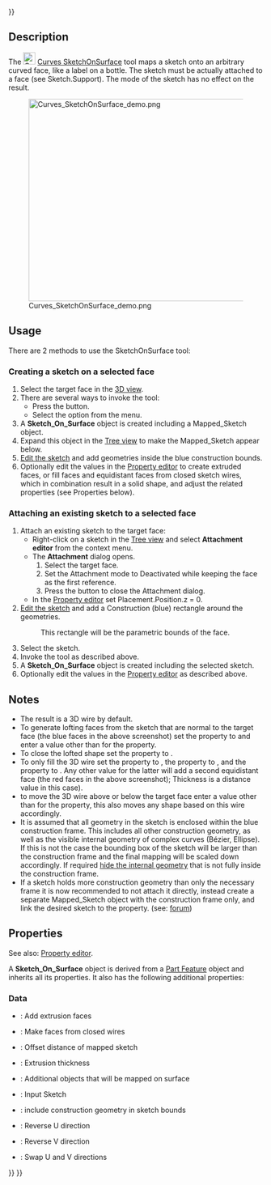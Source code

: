 <languages/>
{{UnfinishedDocu{{#translation:}}}}

{{Docnav
|[[Curves_IsoCurve|IsoCurve]]
|[[Curves_Sweep2Rails|Sweep2Rails]]
|[[Curves_Workbench|Curves]]
|IconL=Curves_IsoCurve.svg
|IconR=Curves_Sweep2Rails.svg
|IconC=Curves_workbench_icon.svg
}}

{{GuiCommand
|Name=Curves SketchOnSurface
|MenuLocation=Surfaces → Sketch on Surface
|Workbenches=[[Curves_Workbench|Curves]]
}}

==Description==

The [[Image:Curves_SketchOnSurface.svg|24px]] [[Curves_SketchOnSurface|Curves SketchOnSurface]] tool maps a sketch onto an arbitrary curved face, like a label on a bottle. The sketch must be actually attached to a face (see Sketch.Support). The {{incode|Map}} mode of the sketch has no effect on the result.

[[File:Curves_SketchOnSurface_demo.png|600x400px]]

{{Caption|Above: shows the {{incode|Sketch_On_Surface}} object applied to the cylinder face (left) and the source sketch in edit mode (right)}}

==Usage==

There are 2 methods to use the SketchOnSurface tool:

===Creating a sketch on a selected face===

# Select the target face in the [[3D_view|3D view]].
# There are several ways to invoke the tool:
#* Press the {{Button|[[Image:Curves_SketchOnSurface.svg|16px]] [[Curves_SketchOnSurface|Sketch on Surface]]}} button.
#* Select the {{MenuCommand|Surfaces → [[Image:Curves_SketchOnSurface.svg|16px]] Sketch on Surface}} option from the menu.
# A '''Sketch_On_Surface''' object is created including a Mapped_Sketch object.
# Expand this object in the [[Tree_view|Tree view]] to make the Mapped_Sketch appear below.
# [[Sketcher EditSketch|Edit the sketch]] and add geometries inside the blue construction bounds.
# Optionally edit the values in the [[Property_editor|Property editor]] to create extruded faces, or fill faces and equidistant faces from closed sketch wires, which in combination result in a solid shape, and adjust the related properties (see Properties below).

===Attaching an existing sketch to a selected face===

# Attach an existing sketch to the target face:
#* Right-click on a sketch in the [[Tree_view|Tree view]] and select '''Attachment editor''' from the context menu.
#* The '''Attachment''' dialog opens.
#*# Select the target face.
#*# Set the Attachment mode to Deactivated while keeping the face as the first reference.
#*# Press the {{Button|OK}} button to close the Attachment dialog.
#* In the [[Property_editor|Property editor]] set Placement.Position.z = 0.
# [[Sketcher EditSketch|Edit the sketch]] and add a Construction (blue) rectangle around the geometries.
#: This rectangle will be the parametric bounds of the face.
# Select the sketch.
# Invoke the tool as described above.
# A '''Sketch_On_Surface''' object is created including the selected sketch.
# Optionally edit the values in the [[Property_editor|Property editor]] as described above.

==Notes==

* The result is a 3D wire by default.
* To generate lofting faces from the sketch that are normal to the target face (the blue faces in the above screenshot) set the {{PropertyData|Fill Extrusion}} property to {{True}} and enter a value other than {{Value|0.0}} for the {{PropertyData|Thickness}} property.
* To close the lofted shape set the {{PropertyData|Fill Faces}} property to {{True}}.
* To only fill the 3D wire set the {{PropertyData|Fill Extrusion}} property to {{False}}, the {{PropertyData|Fill Faces}} property to {{True}}, and the {{PropertyData|Thickness}} property to {{Value|0.0}}. Any other value for the latter will add a second equidistant face (the red faces in the above screenshot); Thickness is a distance value in this case).
* to move the 3D wire above or below the target face enter a value other than {{Value|0.0}} for the {{PropertyData|Offset}} property, this also moves any shape based on this wire accordingly.
* It is assumed that all geometry in the sketch is enclosed within the blue construction frame. This includes all other construction geometry, as well as the visible internal geometry of complex curves (Bézier, Ellipse). If this is not the case the bounding box of the sketch will be larger than the construction frame and the final mapping will be scaled down accordingly. If required [[Sketcher_RestoreInternalAlignmentGeometry|hide the internal geometry]] that is not fully inside the construction frame.
* If a sketch holds more construction geometry than only the necessary frame it is now recommended to not attach it directly, instead create a separate Mapped_Sketch object with the construction frame only, and link the desired sketch to the {{PropertyData|Extra Objects}} property. (see: [https://forum.freecad.org/viewtopic.php?p=819612&hilit=Sketch+on+Surface#p819622 forum])

==Properties==

See also: [[Property_editor|Property editor]].

A '''Sketch_On_Surface''' object is derived from a [[Part_Feature|Part Feature]] object and inherits all its properties. It also has the following additional properties:

===Data===

{{TitleProperty|Settings}}

* {{PropertyData|Fill Extrusion|Bool}}: Add extrusion faces
* {{PropertyData|Fill Faces|Bool}}: Make faces from closed wires
* {{PropertyData|Offset|Float}}: Offset distance of mapped sketch
* {{PropertyData|Thickness|Float}}: Extrusion thickness

{{TitleProperty|SketchOnSurface}}

* {{PropertyData|Extra Objects|LinkList}}: Additional objects that will be mapped on surface
* {{PropertyData|Sketch|Link}}: Input Sketch

{{TitleProperty|Touchup}}

* {{PropertyData|Construction Bounds|Bool}}: include construction geometry in sketch bounds
* {{PropertyData|Reverse U|Bool}}: Reverse U direction
* {{PropertyData|Reverse V|Bool}}: Reverse V direction
* {{PropertyData|Swap UV|Bool}}: Swap U and V directions


{{Docnav
|[[Curves_IsoCurve|IsoCurve]]
|[[Curves_Sweep2Rails|Sweep2Rails]]
|[[Curves_Workbench|Curves]]
|IconL=Curves_IsoCurve.svg
|IconR=Curves_Sweep2Rails.svg
|IconC=Curves_workbench_icon.svg
}}

{{Curves Tools navi{{#translation:}}}}
{{Userdocnavi{{#translation:}}}}